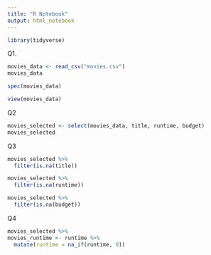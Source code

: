 ```yaml
---
title: "R Notebook"
output: html_notebook
---
```


```r
library(tidyverse)
```
Q1.
```r
movies_data <- read_csv("movies.csv")
movies_data
```


```r
spec(movies_data)
```

```r
view(movies_data)
```

Q2
```r
movies_selected <- select(movies_data, title, runtime, budget)
movies_selected
```


Q3
```r
movies_selected %>%
  filter(is.na(title))
```


```r
movies_selected %>%
  filter(is.na(runtime))
```

```r
movies_selected %>%
  filter(is.na(budget))
```
Q4
```r
movies_selected %>%
movies_runtime <- runtime %>%
  mutate(runtime = na_if(runtime, 0))
```



